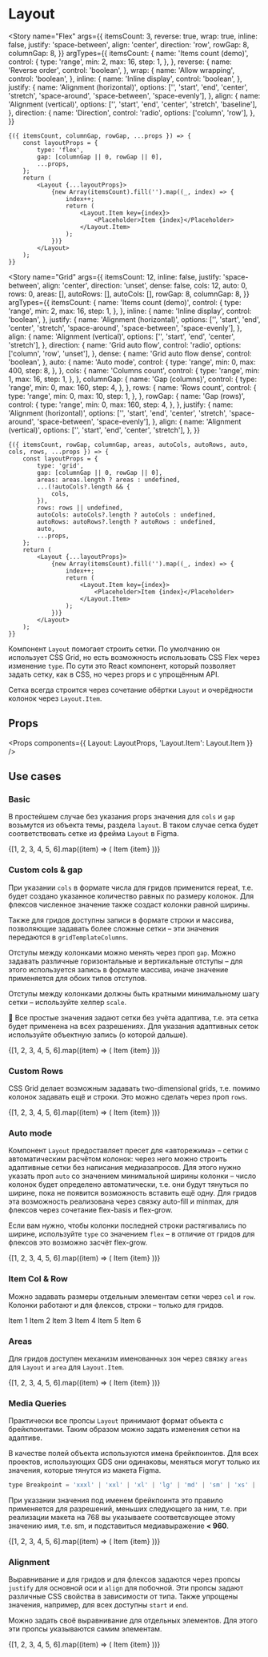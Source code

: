 

<Meta title="Components / Helpers / Layout" component={Layout} />

# Layout

<Story
    name="Flex"
    args={{
        itemsCount: 3,
        reverse: true,
        wrap: true,
        inline: false,
        justify: 'space-between',
        align: 'center',
        direction: 'row',
        rowGap: 8,
        columnGap: 8,
    }}
    argTypes={{
        itemsCount: {
            name: 'Items count (demo)',
            control: {
                type: 'range',
                min: 2,
                max: 16,
                step: 1,
            },
        },
        reverse: {
            name: 'Reverse order',
            control: 'boolean',
        },
        wrap: {
            name: 'Allow wrapping',
            control: 'boolean',
        },
        inline: {
            name: 'Inline display',
            control: 'boolean',
        },
        justify: {
            name: 'Alignment (horizontal)',
            options: ['', 'start', 'end', 'center', 'stretch', 'space-around', 'space-between', 'space-evenly'],
        },
        align: {
            name: 'Alignment (vertical)',
            options: ['', 'start', 'end', 'center', 'stretch', 'baseline'],
        },
        direction: {
            name: 'Direction',
            control: 'radio',
            options: ['column', 'row'],
        },
    }}
>
    {({ itemsCount, columnGap, rowGap, ...props }) => {
        const layoutProps = {
            type: 'flex',
            gap: [columnGap || 0, rowGap || 0],
            ...props,
        };
        return (
            <Layout {...layoutProps}>
                {new Array(itemsCount).fill('').map((_, index) => {
                    index++;
                    return (
                        <Layout.Item key={index}>
                            <Placeholder>Item {index}</Placeholder>
                        </Layout.Item>
                    );
                })}
            </Layout>
        );
    }}
</Story>

<Story
    name="Grid"
    args={{
        itemsCount: 12,
        inline: false,
        justify: 'space-between',
        align: 'center',
        direction: 'unset',
        dense: false,
        cols: 12,
        auto: 0,
        rows: 0,
        areas: [],
        autoRows: [],
        autoCols: [],
        rowGap: 8,
        columnGap: 8,
    }}
    argTypes={{
        itemsCount: {
            name: 'Items count (demo)',
            control: {
                type: 'range',
                min: 2,
                max: 16,
                step: 1,
            },
        },
        inline: {
            name: 'Inline display',
            control: 'boolean',
        },
        justify: {
            name: 'Alignment (horizontal)',
            options: ['', 'start', 'end', 'center', 'stretch', 'space-around', 'space-between', 'space-evenly'],
        },
        align: {
            name: 'Alignment (vertical)',
            options: ['', 'start', 'end', 'center', 'stretch'],
        },
        direction: {
            name: 'Grid auto flow',
            control: 'radio',
            options: ['column', 'row', 'unset'],
        },
        dense: {
            name: 'Grid auto flow dense',
            control: 'boolean',
        },
        auto: {
            name: 'Auto mode',
            control: {
                type: 'range',
                min: 0,
                max: 400,
                step: 8,
            },
        },
        cols: {
            name: 'Columns count',
            control: {
                type: 'range',
                min: 1,
                max: 16,
                step: 1,
            },
        },
        columnGap: {
            name: 'Gap (columns)',
            control: {
                type: 'range',
                min: 0,
                max: 160,
                step: 4,
            },
        },
        rows: {
            name: 'Rows count',
            control: {
                type: 'range',
                min: 0,
                max: 10,
                step: 1,
            },
        },
        rowGap: {
            name: 'Gap (rows)',
            control: {
                type: 'range',
                min: 0,
                max: 160,
                step: 4,
            },
        },
        justify: {
            name: 'Alignment (horizontal)',
            options: ['', 'start', 'end', 'center', 'stretch', 'space-around', 'space-between', 'space-evenly'],
        },
        align: {
            name: 'Alignment (vertical)',
            options: ['', 'start', 'end', 'center', 'stretch'],
        },
    }}
>
    {({ itemsCount, rowGap, columnGap, areas, autoCols, autoRows, auto, cols, rows, ...props }) => {
        const layoutProps = {
            type: 'grid',
            gap: [columnGap || 0, rowGap || 0],
            areas: areas.length ? areas : undefined,
            ...(!autoCols?.length && {
                cols,
            }),
            rows: rows || undefined,
            autoCols: autoCols?.length ? autoCols : undefined,
            autoRows: autoRows?.length ? autoRows : undefined,
            auto,
            ...props,
        };
        return (
            <Layout {...layoutProps}>
                {new Array(itemsCount).fill('').map((_, index) => {
                    index++;
                    return (
                        <Layout.Item key={index}>
                            <Placeholder>Item {index}</Placeholder>
                        </Layout.Item>
                    );
                })}
            </Layout>
        );
    }}
</Story>

Компонент `Layout` помогает строить сетки. По умолчанию он использует CSS Grid, но есть возможность использовать CSS Flex через изменение `type`. По сути это React компонент, который позволяет задать сетку, как в CSS, но через props и с упрощённым API.

Сетка всегда строится через сочетание обёртки `Layout` и очерёдности колонок через `Layout.Item`.

## Props

<Props components={{ Layout: LayoutProps, 'Layout.Item': Layout.Item }} />

## Use cases

### Basic

В простейшем случае без указания props значения для `cols` и `gap` возьмутся из объекта темы, раздела `layout`. В таком случае сетка будет соответствовать сетке из фрейма `Layout` в Figma.

<Preview>
    <Story name="Basic">
        <Layout>
            {[1, 2, 3, 4, 5, 6].map((item) => (
                <Layout.Item key={item}>
                    <Placeholder>Item {item}</Placeholder>
                </Layout.Item>
            ))}
        </Layout>
    </Story>
</Preview>

### Custom cols & gap

При указании `cols` в формате числа для гридов применится repeat, т.е. будет создано указанное количество равных по размеру колонок. Для флексов численное значение также создаст колонки равной ширины.

Также для гридов доступны записи в формате строки и массива, позволяющие задавать более сложные сетки – эти значения передаются в `gridTemplateColumns`.

Отступы между колонками можно менять через проп `gap`. Можно задавать различные горизонтальные и вертикальные отступы – для этого используется запись в формате массива, иначе значение применяется для обоих типов отступов.

Отступы между колонками должны быть кратными минимальному шагу сетки – используйте хелпер `scale`.

💬 Все простые значения задают сетки без учёта адаптива, т.е. эта сетка будет применена на всех разрешениях. Для указания адаптивных сеток используйте объектную запись (о которой дальше).

<Preview>
    <Story name="Custom Cols">
        <Layout cols={3} gap={scale(2)}>
            {[1, 2, 3, 4, 5, 6].map((item) => (
                <Layout.Item key={item}>
                    <Placeholder>Item {item}</Placeholder>
                </Layout.Item>
            ))}
        </Layout>
    </Story>
</Preview>

### Custom Rows

CSS Grid делает возможным задавать two-dimensional grids, т.е. помимо колонок задавать ещё и строки. Это можно сделать через проп `rows`.

<Preview>
    <Story name="Custom Rows">
        <Layout cols={2} rows={[2, 1, 2]}>
            {[1, 2, 3, 4, 5, 6].map((item) => (
                <Layout.Item key={item}>
                    <Placeholder>Item {item}</Placeholder>
                </Layout.Item>
            ))}
        </Layout>
    </Story>
</Preview>

### Auto mode

Компонент `Layout` предоставляет пресет для «авторежима» – сетки с автоматическим расчётом колонок: через него можно строить адаптивные сетки без написания медиазапросов. Для этого нужно указать проп `auto` со значением минимальной ширины колонки – число колонок будет определено автоматически, т.е. они будут тянуться по ширине, пока не появится возможность вставить ещё одну. Для гридов эта возможность реализована через связку auto-fill и minmax, для флексов через сочетание flex-basis и flex-grow.

Если вам нужно, чтобы колонки последней строки растягивались по ширине, используйте `type` со значением `flex` – в отличие от гридов для флексов это возможно засчёт flex-grow.

<Preview>
    <Story name="Auto mode">
        <Layout auto={scale(18)}>
            {[1, 2, 3, 4, 5, 6].map((item) => (
                <Layout.Item key={item}>
                    <Placeholder>Item {item}</Placeholder>
                </Layout.Item>
            ))}
        </Layout>
    </Story>
</Preview>

### Item Col & Row

Можно задавать размеры отдельным элементам сетки через `col` и `row`. Колонки работают и для флексов, строки – только для гридов.

<Preview>
    <Story name="Item Col & Row">
        <Layout cols={6}>
            <Layout.Item col={2} row={2}>
                <Placeholder>Item 1</Placeholder>
            </Layout.Item>
            <Layout.Item>
                <Placeholder>Item 2</Placeholder>
            </Layout.Item>
            <Layout.Item>
                <Placeholder>Item 3</Placeholder>
            </Layout.Item>
            <Layout.Item>
                <Placeholder>Item 4</Placeholder>
            </Layout.Item>
            <Layout.Item>
                <Placeholder>Item 5</Placeholder>
            </Layout.Item>
            <Layout.Item col={4}>
                <Placeholder>Item 6</Placeholder>
            </Layout.Item>
        </Layout>
    </Story>
</Preview>

### Areas

Для гридов доступен механизм именованных зон через связку `areas` для `Layout` и `area` для `Layout.Item`.

<Preview>
    <Story name="Areas">
        <Layout
            areas={[
                'item1 item2 item3',
                'item1 item2 item3',
                'item1 item4 item3',
                'item5 item4 item3',
                'item5 item6 item3',
                'item5 item6 item3',
            ]}
        >
            {[1, 2, 3, 4, 5, 6].map((item) => (
                <Layout.Item key={item} area={`item${item}`}>
                    <Placeholder>Item {item}</Placeholder>
                </Layout.Item>
            ))}
        </Layout>
    </Story>
</Preview>

### Media Queries

Практически все пропсы `Layout` принимают формат объекта с брейкпоинтами. Таким образом можно задать изменения сетки на адаптиве.

В качестве полей объекта используются имена брейкпоинтов. Для всех проектов, использующих GDS они одинаковы, меняться могут только их значения, которые тянутся из макета Figma.

```js
type Breakpoint = 'xxxl' | 'xxl' | 'xl' | 'lg' | 'md' | 'sm' | 'xs' | 'xxs' | 'xxxs';
```

При указании значения под именем брейкпоинта это правило применяется для разрешений, меньших следующего за ним, т.е. при реализации макета на 768 вы указываете соответсвующее этому значению имя, т.е. sm, и подставиться медиавыражение **< 960**.

<Preview>
    <Story name="Media Queries">
        <Layout cols={12} gap={{ xxxl: scale(4), lg: scale(3), sm: scale(2), xs: scale(1) }}>
            {[1, 2, 3, 4, 5, 6].map((item) => (
                <Layout.Item key={item} col={{ xxxl: 2, lg: 3, sm: 4, xs: 6, xxs: 12 }}>
                    <Placeholder>Item {item}</Placeholder>
                </Layout.Item>
            ))}
        </Layout>
    </Story>
</Preview>

### Alignment

Выравнивание и для гридов и для флексов задаются через пропсы `justify` для основной оси и `align` для побочной. Эти пропсы задают различные CSS свойства в зависимости от типа. Также упрощены значения, например, для всех доступны `start` и `end`.

Можно задать своё выравнивание для отдельных элементов. Для этого эти пропсы указываются самим элементам.

<Preview>
    <Story name="Alignment">
        <Layout cols={3} justify="end" align="center" css={{ height: scale(30) }}>
            {[1, 2, 3, 4, 5, 6].map((item) => (
                <Layout.Item key={item}>
                    <Placeholder>Item {item}</Placeholder>
                </Layout.Item>
            ))}
        </Layout>
    </Story>
</Preview>
